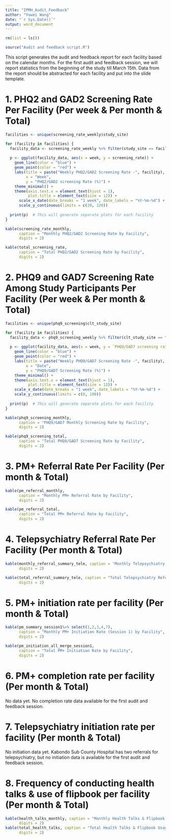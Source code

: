 ```yaml
---
title: "IPMH_Audit_Feedback"
author: "Yuwei Wang"
date: "`r Sys.Date()`"
output: word_document
---
```


```r
rm(list = ls())

source("Audit and feedback script.R")
```

This script generates the audit and feedback report for each facility based on the calendar months. For the first audit and feedback session, we will report statistics from the beginning of the study till March 15th. Data from the report should be abstracted for each facility and put into the slide template.

# 1. PHQ2 and GAD2 Screening Rate Per Facility (Per week & Per month & Total)

```r
facilities <- unique(screening_rate_weekly$study_site)

for (facility in facilities) {
  facility_data <- screening_rate_weekly %>% filter(study_site == facility)
  
  p <- ggplot(facility_data, aes(x = week, y = screening_rate)) +
    geom_line(color = "blue") + 
    geom_point(color = "red") +
    labs(title = paste("Weekly PHQ2/GAD2 Screening Rate -", facility),
         x = "Week", 
         y = "PHQ2/GAD2 screening Rate (%)") +
    theme_minimal() +
    theme(axis.text.x = element_text(hjust = 1),
          plot.title = element_text(size = 12)) +
      scale_x_date(date_breaks = "1 week", date_labels = "%Y-%m-%d") +
      scale_y_continuous(limits = c(20, 120))
  
  print(p)  # This will generate separate plots for each facility
}
```

```r
kable(screening_rate_monthly, 
      caption = "Monthly PHQ2/GAD2 Screening Rate by Facility",
      digits = 2)
```

```r
kable(total_screening_rate, 
      caption = "Total PHQ2/GAD2 Screening Rate by Facility",
      digits = 2)
```

\newpage

# 2. PHQ9 and GAD7 Screening Rate Among Study Participants Per Facility (Per week & Per month & Total)

```r
facilities <- unique(phq9_screening$clt_study_site)

for (facility in facilities) {
  facility_data <- phq9_screening_weekly %>% filter(clt_study_site == facility)
  
  p <- ggplot(facility_data, aes(x = week, y = `PHQ9/GAD7 screening rate`)) +
    geom_line(color = "blue") + 
    geom_point(color = "red") +
    labs(title = paste("Weekly PHQ9/GAD7 Screening Rate -", facility),
         x = "Date", 
         y = "PHQ9/GAD7 Screening Rate (%)") +
    theme_minimal() +
    theme(axis.text.x = element_text(hjust = 1),
          plot.title = element_text(size = 12)) +
    scale_x_date(date_breaks = "1 week", date_labels = "%Y-%m-%d") +
    scale_y_continuous(limits = c(0, 100))
  
  print(p)  # This will generate separate plots for each facility
}
```

```r
kable(phq9_screening_monthly, 
      caption = "PHQ9/GAD7 Monthly Screening Rate by Facility",
      digits = 2)
```

```r
kable(phq9_screening_total, 
      caption = "Total PHQ9/GAD7 Screening Rate by Facility",
      digits = 2)
```

\newpage

# 3. PM+ Referral Rate Per Facility (Per month & Total)

```r
kable(pm_referral_monthly, 
      caption = "Monthly PM+ Referral Rate by Facility",
      digits = 2)

kable(pm_referral_total,
      caption = "Total PM+ Referral Rate by Facility",
      digits = 2)
```

\newpage

# 4. Telepsychiatry Referral Rate Per Facility (Per month & Total)

```r
kable(monthly_referral_summary_tele, caption = "Monthly Telepsychiatry Referral Rate by Facility",
      digits = 2)

kable(total_referral_summary_tele, caption = "Total Telepsychiatry Referral Rate by Facility",
      digits = 2)
```

\newpage

# 5. PM+ initiation rate per facility (Per month & Total)

```r
kable(pm_summary_session1%>% select(1,2,3,4,7), 
      caption = "Monthly PM+ Initiation Rate (Session 1) by Facility",
      digits = 2)

kable(pm_initiation_all_merge_session1,
      caption = "Total PM+ Initiation Rate by Facility",
      digits = 2)
```
\newpage

# 6. PM+ completion rate per facility (Per month & Total)

No data yet. No completion rate data available for the first audit and feedback session.

\newpage

# 7. Telepsychiatry initiation rate per facility (Per month & Total)

No initiation data yet. Kabondo Sub County Hospital has two referrals for telepsychiatry, but no initiation data is available for the first audit and feedback session.

\newpage

# 8. Frequency of conducting health talks & use of flipbook per facility (Per month & Total)

```r
kable(health_talks_monthly, caption = "Monthly Health Talks & Flipbook Usage by Facility",
      digits = 2)
kable(total_health_talks, caption = "Total Health Talks & Flipbook Usage by Facility",
      digits = 2)
```
